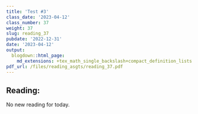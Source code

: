 ```yaml
---
title: 'Test #3'
class_date: '2023-04-12'
class_number: 37
weight: 37
slug: reading_37
pubdate: '2022-12-31'
date: '2023-04-12'
output:
  blogdown::html_page:
    md_extensions: +tex_math_single_backslash+compact_definition_lists
pdf_url: /files/reading_asgts/reading_37.pdf
---
```

## Reading:

No new reading for today.
